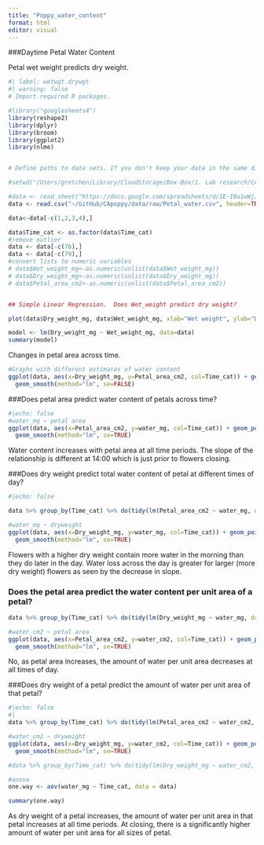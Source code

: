 ```yaml
---
title: "Poppy_water_content"
format: html
editor: visual
---
```


###Daytime Petal Water Content

Petal wet weight predicts dry weight.

```r
#| label: wetwgt.drywgt
#| warning: false
# Import required R packages.

#library("googlesheets4")
library(reshape2)
library(dplyr)
library(broom)
library(ggplot2)
library(nlme)


# Define paths to data sets. If you don't keep your data in the same directory as the code, adapt the path names.

#setwd("/Users/gretchen/Library/CloudStorage/Box-Box/1. Lab research/CApoppy/data")

#data <- read_sheet("https://docs.google.com/spreadsheets/d/1E-IBa1wWjJXVLBjhe6bojlOcMyZRfDINiFydXIVs17s/edit#gid=0")
data <- read.csv("~/GitHub/CApoppy/data/raw/Petal_water.csv", header=TRUE, stringsAsFactors=TRUE)

data<-data[-c(1,2,3,4),]

data$Time_cat <- as.factor(data$Time_cat)
#remove outlier
data <- data[-c(76),]
data <- data[-c(79),]
#convert lists to numeric variables
# data$Wet_weight_mg<-as.numeric(unlist(data$Wet_weight_mg))
# data$Dry_weight_mg<-as.numeric(unlist(data$Dry_weight_mg))
# data$Petal_area_cm2<-as.numeric(unlist(data$Petal_area_cm2))


## Simple Linear Regression.  Does Wet_weight predict dry weight?

plot(data$Dry_weight_mg, data$Wet_weight_mg, xlab="Wet weight", ylab="Dry Weight")

model <- lm(Dry_weight_mg ~ Wet_weight_mg, data=data)
summary(model)


```

Changes in petal area across time.

```r
#Graphs with different estimates of water content
ggplot(data, aes(x=Dry_weight_mg, y=Petal_area_cm2, col=Time_cat)) + geom_point() +
  geom_smooth(method="lm", se=FALSE)
```

###Does petal area predict water content of petals across time?

```r
#|echo: false
#water_mg ~ petal area
ggplot(data, aes(x=Petal_area_cm2, y=water_mg, col=Time_cat)) + geom_point() +
  geom_smooth(method="lm", se=TRUE)
```

Water content increases with petal area at all time periods. The slope of the relationship is different at 14:00 which is just prior to flowers closing.

###Does dry weight predict total water content of petal at different times of day?

```r
#|echo: false

data %>% group_by(Time_cat) %>% do(tidy(lm(Petal_area_cm2 ~ water_mg, data=.)))

#water_mg ~ dryweight
ggplot(data, aes(x=Dry_weight_mg, y=water_mg, col=Time_cat)) + geom_point() +
  geom_smooth(method="lm", se=TRUE)

```

Flowers with a higher dry weight contain more water in the morning than they do later in the day. Water loss across the day is greater for larger (more dry weight) flowers as seen by the decrease in slope.

### Does the petal area predict the water content per unit area of a petal?

```r
data %>% group_by(Time_cat) %>% do(tidy(lm(Dry_weight_mg ~ water_mg, data=.)))

#water_cm2 ~ petal area
ggplot(data, aes(x=Petal_area_cm2, y=water_cm2, col=Time_cat)) + geom_point() +
  geom_smooth(method="lm", se=TRUE)
```

No, as petal area increases, the amount of water per unit area decreases at all times of day.

###Does dry weight of a petal predict the amount of water per unit area of that petal?

```r
#|echo: false
#|
data %>% group_by(Time_cat) %>% do(tidy(lm(Petal_area_cm2 ~ water_cm2, data=.)))

#water_cm2 ~ dryweight
ggplot(data, aes(x=Dry_weight_mg, y=water_cm2, col=Time_cat)) + geom_point() +
  geom_smooth(method="lm", se=TRUE)

#data %>% group_by(Time_cat) %>% do(tidy(lm(Dry_weight_mg ~ water_cm2, data=.)))

#anova
one.way <- aov(water_mg ~ Time_cat, data = data)

summary(one.way)


```

As dry weight of a petal increases, the amount of water per unit area in that petal increases at all time periods. At closing, there is a significantly higher amount of water per unit area for all sizes of petal.
